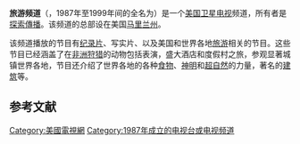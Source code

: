 {{unreferenced|time=2014-07-10T14:32:30+00:00}}
{{not|海南卫视}}
'''旅游频道'''（{{lang-en|Travel Channel}}，1987年至1999年间的全名为{{lang|en|The Travel Channel}}）是一个[[美国|美国]][[卫星电视|卫星电视]]频道，所有者是[[探索傳播|探索傳播]]。该频道的总部设在美国[[马里兰州|马里兰州]]。

该频道播放的节目有[[纪录片|纪录片]]、写实片、以及美国和世界各地[[旅游|旅游]]相关的节目。这些节目已经涵盖了在[[非洲|非洲]][[狩猎|狩猎]]的动物包括表演，盛大酒店和度假村之旅，参观显著城镇世界各地，节目还介绍了世界各地的各种[[食物|食物]]、[[神明|神明]]和[[超自然|超自然]]的力量，著名的[[建筑|建筑]]等。

==参考文献==
<references/>

{{Discovery頻道列表}}
{{电视小作品}}

[[Category:美國電視網|Category:美國電視網]]
[[Category:1987年成立的电视台或电视频道|Category:1987年成立的电视台或电视频道]]